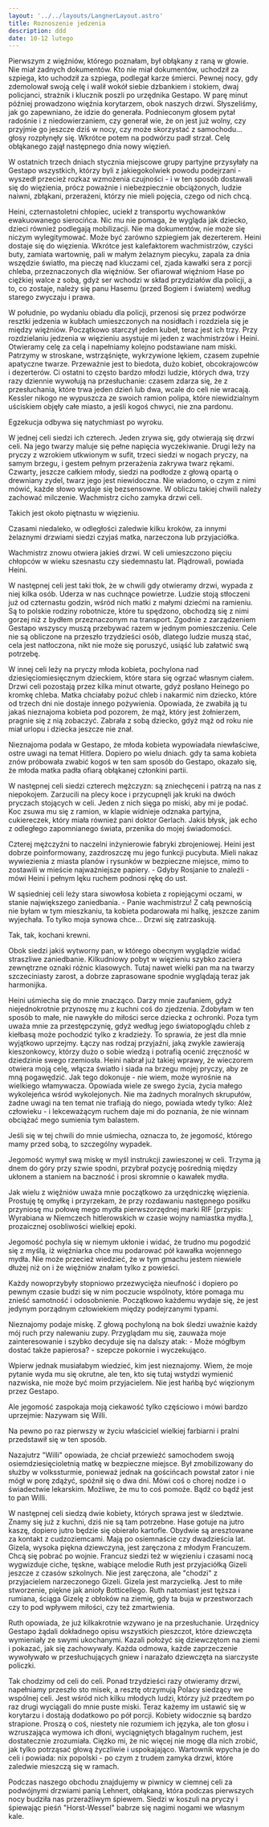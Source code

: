 ```yaml
---
layout: '../../layouts/LangnerLayout.astro'
title: Roznoszenie jedzenia
description: ddd
date: 10-12 lutego
---
```


Pierwszym z więźniów, którego poznałam, był obłąkany z raną w głowie. Nie miał żadnych dokumentów. Kto nie miał dokumentów, uchodził za szpiega, kto uchodził za szpiega, podlegał karze śmierci. Pewnej nocy, gdy zdemolował swoją celę i walił wokół siebie dzbankiem i stokiem, dwaj policjanci, strażnik i klucznik poszli po urzędnika Gestapo. W parę minut później prowadzono więźnia korytarzem, obok naszych drzwi. Słyszeliśmy, jak go zapewniano, że idzie do generała. Podnieconym głosem pytał radośnie i z niedowierzaniem, czy generał wie, że on jest już wolny, czy przyjmie go jeszcze dziś w nocy, czy może skorzystać z samochodu... głosy rozpłynęły się. Wkrótce potem na podwórzu padł strzał. Celę obłąkanego zajął następnego dnia nowy więzień.

W ostatnich trzech dniach stycznia miejscowe grupy partyjne przysyłały na Gestapo wszystkich, którzy byli z jakiegokolwiek powodu podejrzani - wyszedł przecież rozkaz wzmożenia czujności - i w ten sposób dostawali się do więzienia, prócz poważnie i niebezpiecznie obciążonych, ludzie naiwni, zbłąkani, przerażeni, którzy nie mieli pojęcia, czego od nich chcą.

Heini, czternastoletni chłopiec, uciekł z transportu wychowanków ewakuowanego sierocińca. Nic mu nie pomaga, że wygląda jak dziecko, dzieci również podlegają mobilizacji. Nie ma dokumentów, nie może się niczym wylegitymować. Może być zarówno szpiegiem jak dezerterem. Heini dostaje się do więzienia. Wkrótce jest kalefaktorem wachmistrzów, czyści buty, zamiata wartownię, pali w małym żelaznym piecyku, zapala za dnia wszędzie światło, ma pieczę nad kluczami cel, zjada kawałki sera z porcji chleba, przeznaczonych dla więźniów. Ser ofiarował więźniom Hase po ciężkiej walce z sobą, gdyż ser wchodzi w skład przydziałów dla policji, a to, co zostaje, należy się panu Hasemu (przed Bogiem i światem) według starego zwyczaju i prawa.

W południe, po wydaniu obiadu dla policji, przenosi się przez podwórze resztki jedzenia w kubłach umieszczonych na nosidłach i rozdziela się je między więźniów. Początkowo starczył jeden kubeł, teraz jest ich trzy. Przy rozdzielaniu jedzenia w więzieniu asystuje mi jeden z wachmistrzów i Heini. Otwieramy celę za celą i napełniamy kolejno podstawiane nam miski. Patrzymy w stroskane, wstrząśnięte, wykrzywione lękiem, czasem zupełnie apatyczne twarze. Przeważnie jest to biedota, dużo kobiet, obcokrajowców i dezerterów. Ci ostatni to często bardzo młodzi ludzie, których dwa, trzy razy dziennie wywołują na przesłuchanie: czasem zdarza się, że z przesłuchania, które trwa jeden dzień lub dwa, wcale do celi nie wracają. Kessler nikogo ne wypuszcza ze swoich ramion polipa, które niewidzialnym uściskiem objęły całe miasto, a jeśli kogoś chwyci, nie zna pardonu.

Egzekucja odbywa się natychmiast po wyroku.

W jednej celi siedzi ich czterech. Jeden zrywa się, gdy otwierają się drzwi celi. Na jego twarzy maluje się pełne napięcia wyczekiwanie. Drugi leży na pryczy z wzrokiem utkwionym w sufit, trzeci siedzi w nogach pryczy, na samym brzegu, i gestem pełnym przerażenia zakrywa twarz rękami. Czwarty, jeszcze całkiem młody, siedzi na podłodze z głową opartą o drewniany zydel, twarz jego jest niewidoczna. Nie wiadomo, o czym z nimi mówić, każde słowo wydaje się bezsensowne. W obliczu takiej chwili należy zachować milczenie. Wachmistrz cicho zamyka drzwi celi.

Takich jest około piętnastu w więzieniu.

Czasami niedaleko, w odległości zaledwie kilku kroków, za innymi żelaznymi drzwiami siedzi czyjaś matka, narzeczona lub przyjaciółka.

Wachmistrz znowu otwiera jakieś drzwi. W celi umieszczono pięciu chłopców w wieku szesnastu czy siedemnastu lat. Plądrowali, powiada Heini.

W następnej celi jest taki tłok, że w chwili gdy otwieramy drzwi, wypada z niej kilka osób. Uderza w nas cuchnące powietrze. Ludzie stoją stłoczeni już od czternastu godzin, wśród nich matki z małymi dziećmi na ramieniu. Są to polskie rodziny robotnicze, które tu spędzono, obchodzą się z nimi gorzej niż z bydłem przeznaczonym na transport. Zgodnie z zarządzeniem Gestapo wszyscy muszą przebywać razem w jednym pomieszczeniu. Cele nie są obliczone na przeszło trzydzieści osób, dlatego ludzie muszą stać, cela jest natłoczona, nikt nie może się poruszyć, usiąść lub załatwić swą potrzebę.

W innej celi leży na pryczy młoda kobieta, pochylona nad dziesięciomiesięcznym dzieckiem, które stara się ogrzać własnym ciałem. Drzwi celi pozostają przez kilka minut otwarte, gdyż posłano Heinego po kromkę chleba. Matka chciałaby pożuć chleb i nakarmić nim dziecko, które od trzech dni nie dostaje innego pożywienia. Opowiada, że zwabiła ją tu jakaś nieznajoma kobieta pod pozorem, że mąż, który jest żołnierzem, pragnie się z nią zobaczyć. Zabrała z sobą dziecko, gdyż mąż od roku nie miał urlopu i dziecka jeszcze nie znał.

Nieznajoma podała w Gestapo, że młoda kobieta wypowiadała niewłaściwe, ostre uwagi na temat Hitlera. Dopiero po wielu dniach. gdy ta sama kobieta znów próbowała zwabić kogoś w ten sam sposób do Gestapo, okazało się, że młoda matka padła ofiarą obłąkanej członkini partii.

W następnej celi siedzi czterech mężczyzn: są zniechęceni i patrzą na nas z niepokojem. Zarzucili na plecy koce i przycupnęli jak kruki na dwóch pryczach stojących w celi. Jeden z nich sięga po miski, aby mi je podać. Koc zsuwa mu się z ramion, w klapie widnieje odznaka partyjna, cukiereczek, który miała również pani doktor Gerlach. Jakiś błysk, jak echo z odległego zapomnianego świata, przenika do mojej świadomości.

Czterej mężczyźni to naczelni inżynierowie fabryki zbrojeniowej. Heini jest dobrze poinformowany, zazdroszczę mu jego funkcji pucybuta. Mieli nakaz wywiezienia z miasta planów i rysunków w bezpieczne miejsce, mimo to zostawili w mieście najważniejsze papiery. - Gdyby Rosjanie to znaleźli - mówi Heini i pełnym lęku ruchem podnosi rękę do ust.

W sąsiedniej celi leży stara siwowłosa kobieta z ropiejącymi oczami, w stanie największego zaniedbania. - Panie wachmistrzu! Z całą pewnością nie byłam w tym mieszkaniu, ta kobieta podarowała mi halkę, jeszcze zanim wyjechała. To tylko moja synowa chce... Drzwi się zatrzaskują.

Tak, tak, kochani krewni.

Obok siedzi jakiś wytworny pan, w którego obecnym wyglądzie widać straszliwe zaniedbanie. Kilkudniowy pobyt w więzieniu szybko zaciera zewnętrzne oznaki różnic klasowych. Tutaj nawet wielki pan ma na twarzy szczeciniasty zarost, a dobrze zaprasowane spodnie wyglądają teraz jak harmonijka.

Heini uśmiecha się do mnie znacząco. Darzy mnie zaufaniem, gdyż niejednokrotnie przynoszę mu z kuchni coś do zjedzenia. Zdobyłam w ten sposób to małe, nie nawykłe do miłości serce dziecka z ochronki. Poza tym uważa mnie za przestępczynię, gdyż według jego światopoglądu chleb z kiełbasą może pochodzić tylko z kradzieży. To sprawia, że jest dla mnie wyjątkowo uprzejmy. Łączy nas rodzaj przyjaźni, jaką zwykle zawierają kieszonkowcy, którzy dużo o sobie wiedzą i potrafią ocenić zręczność w dziedzinie swego rzemiosła. Heini nabrał już takiej wprawy, że wieczorem otwiera moją celę, włącza światło i siada na brzegu mojej pryczy, aby ze mną pogawędzić. Jak tego dokonuje - nie wiem, może wyrośnie na wielkiego włamywacza. Opowiada wiele ze swego życia, życia małego wykolejeńca wśród wykolejonych. Nie ma żadnych moralnych skrupułów, żadne uwagi na ten temat nie trafiają do niego, powiada wtedy tylko: Ależ człowieku - i lekceważącym ruchem daje mi do poznania, że nie winnam obciążać mego sumienia tym balastem.

Jeśli się w tej chwili do mnie uśmiecha, oznacza to, że jegomość, którego mamy przed sobą, to szczególny wypadek.

Jegomość wymył swą miskę w myśl instrukcji zawieszonej w celi. Trzyma ją dnem do góry przy szwie spodni, przybrał pozycję pośrednią między ukłonem a staniem na baczność i prosi skromnie o kawałek mydła.

Jak wielu z więźniów uważa mnie początkowo za urzędniczkę więzienia. Prostuję tę omyłkę i przyrzekam, że przy rozdawaniu następnego posiłku przyniosę mu połowę mego mydła pierwszorzędnej marki RIF [przypis: Wyrabiana w Niemczech hitlerowskich w czasie wojny namiastka mydła.], prozaicznej osobliwości wielkiej epoki.

Jegomość pochyla się w niemym ukłonie i widać, że trudno mu pogodzić się z myślą, iż więźniarka chce mu podarować pół kawałka wojennego mydła. Nie może przecież wiedzieć, że w tym gmachu jestem niewiele dłużej niż on i że więźniów znałam tylko z powieści.

Każdy nowoprzybyły stopniowo przezwycięża nieufność i dopiero po pewnym czasie budzi się w nim poczucie wspólnoty, które pomaga mu znieść samotność i odosobnienie. Początkowo każdemu wydaje się, że jest jedynym porządnym człowiekiem między podejrzanymi typami.

Nieznajomy podaje miskę. Z głową pochyloną na bok śledzi uważnie każdy mój ruch przy nalewaniu zupy. Przyglądam mu się, zauważa moje zainteresowanie i szybko decyduje się na dalszy atak: - Może mógłbym dostać także papierosa? - szepcze pokornie i wyczekująco.

Wpierw jednak musiałabym wiedzieć, kim jest nieznajomy. Wiem, że moje pytanie wyda mu się okrutne, ale ten, kto się tutaj wstydzi wymienić nazwiska, nie może być moim przyjacielem. Nie jest hańbą być więzionym przez Gestapo.

Ale jegomość zaspokaja moją ciekawość tylko częściowo i mówi bardzo uprzejmie: Nazywam się Willi.

Na pewno po raz pierwszy w życiu właściciel wielkiej farbiarni i pralni przedstawił się w ten sposób.

Nazajutrz "Willi" opowiada, że chciał przewieźć samochodem swoją osiemdziesięcioletnią matkę w bezpieczne miejsce. Był zmobilizowany do służby w volkssturmie, ponieważ jednak na gościńcach powstał zator i nie mógł w porę zdążyć, spóźnił się o dwa dni. Mówi coś o chorej nodze i o świadectwie lekarskim. Możliwe, że mu to coś pomoże. Bądź co bądź jest to pan Willi.

W następnej celi siedzą dwie kobiety, których sprawa jest w śledztwie. Znamy się już z kuchni, dziś nie są tam potrzebne. Hase gotuje na jutro kaszę, dopiero jutro będzie się obierało kartofle. Obydwie są aresztowane za kontakt z cudzoziemcami. Mają po osiemnaście czy dwadzieścia lat. Gizela, wysoka piękna dziewczyna, jest zaręczona z młodym Francuzem. Chcą się pobrać po wojnie. Francuz siedzi też w więzieniu i czasami nocą wygwizduje ciche, tęskne, wabiące melodie Ruth jest przyjaciółką Gizeli jeszcze z czasów szkolnych. Nie jest zaręczona, ale "chodzi" z przyjacielem narzeczonego Gizeli. Gizela jest marzycielką. Jest to miłe stworzenie, piękne jak anioły Botticellego. Ruth natomiast jest tęższa i rumiana, ściąga Gizelę z obłoków na ziemię, gdy ta buja w przestworzach czy to pod wpływem miłości, czy też zmartwienia.

Ruth opowiada, że już kilkakrotnie wzywano je na przesłuchanie. Urzędnicy Gestapo żądali dokładnego opisu wszystkich pieszczot, które dziewczęta wymieniały ze swymi ukochanymi. Kazali położyć się dziewczętom na ziemi i pokazać, jak się zachowywały. Każda odmowa, każde zaprzeczenie wywoływało w przesłuchujących gniew i narażało dziewczęta na siarczyste policzki.

Tak chodzimy od celi do celi. Ponad trzydzieści razy otwieramy drzwi, napełniamy przeszło sto misek, a resztę otrzymują Polacy siedzący we wspólnej celi. Jest wśród nich kilku młodych ludzi, którzy już przedtem po raz drugi wyciągali do mnie puste miski. Teraz każemy im ustawić się w korytarzu i dostają dodatkowo po pół porcji. Kobiety widocznie są bardzo strapione. Proszą o coś, niestety nie rozumiem ich języka, ale ton głosu i wzruszająca wymowa ich dłoni, wyciągniętych błagalnym ruchem, jest dostatecznie zrozumiała. Ciężko mi, że nic więcej nie mogę dla nich zrobić, jak tylko potrząsać głową życzliwie i uspokajająco. Wartownik wpycha je do celi i powiada: nix popolski - po czym z trudem zamyka drzwi, które zaledwie mieszczą się w ramach.

Podczas naszego obchodu znajdujemy w piwnicy w ciemnej celi za podwójnymi drzwiami panią Lehnert, obłąkaną, która podczas pierwszych nocy budziła nas przeraźliwym śpiewem. Siedzi w koszuli na pryczy i śpiewając pieśń "Horst-Wessel" babrze się nagimi nogami we własnym kale.
